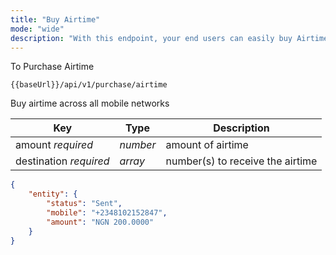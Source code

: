 ```yaml
---
title: "Buy Airtime"
mode: "wide"
description: "With this endpoint, your end users can easily buy Airtime across all mobile network"
---
```



To Purchase Airtime

```text [POST]
{{baseUrl}}/api/v1/purchase/airtime
```

Buy airtime across all mobile networks

|  Key | Type | Description |
| --- | --- | --- |
| amount _required_ | _number_ | amount of airtime |
| destination _required_ | _array_ | number(s) to receive the airtime |

```json Response
{
    "entity": {
        "status": "Sent",
        "mobile": "+2348102152847",
        "amount": "NGN 200.0000"
    }
}
```
